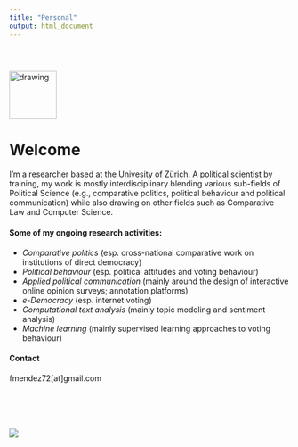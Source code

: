 ```yaml
---
title: "Personal"
output: html_document
---
```


<style type="text/css">
.title {
  display: none;
}

#getting-started img {
  margin-right: 10px;
}

</style>

<div class="row" style="padding-top: 30px;">
<div class="col-sm-6">

<img src="images/fm.png" alt="drawing" width="85" height="85"/>

# **Welcome**

I'm a researcher based at the Univesity of Zürich. A political scientist by training, my work is mostly interdisciplinary blending various sub-fields of Political Science (e.g., comparative politics, political behaviour and political communication) while also drawing on other fields such as Comparative Law and Computer Science. 

#### Some of my ongoing research activities:
*   *Comparative politics* (esp. cross-national comparative work on institutions of direct democracy)  
*   *Political behaviour* (esp. political attitudes and voting behaviour)
*   *Applied political communication* (mainly around the design of interactive online opinion surveys; annotation platforms)  
*   *e-Democracy* (esp. internet voting)  
*   *Computational text analysis* (mainly topic modeling and sentiment analysis)  
*   *Machine learning* (mainly supervised learning approaches to voting behaviour)  

#### Contact
fmendez72[at]gmail.com

</div>
<div class="col-sm-6">

<br/><br/><br/><br/>
<a href = "https://fmendez72.github.io/web/">
![](images/wordcloudBlue.png)
</a>
</div>
